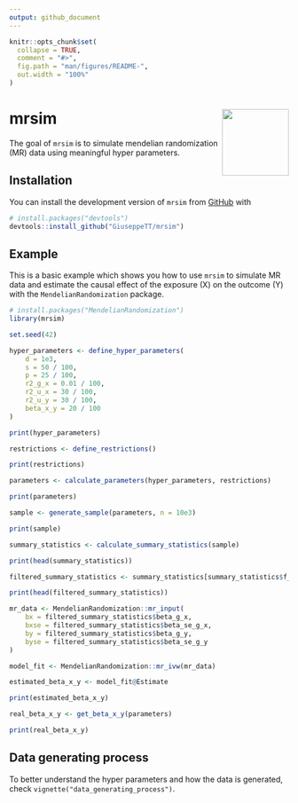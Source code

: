 ```yaml
---
output: github_document
---
```


<!-- README.md is generated from README.Rmd. Please edit that file -->

```r
knitr::opts_chunk$set(
  collapse = TRUE,
  comment = "#>",
  fig.path = "man/figures/README-",
  out.width = "100%"
)
```

# mrsim <img src="man/figures/logo.png" align="right" height="120" />

<!-- badges: start -->
<!-- badges: end -->

The goal of `mrsim` is to simulate mendelian randomization (MR) data using meaningful hyper parameters.

## Installation

You can install the development version of `mrsim` from [GitHub](https://github.com/) with

``` r
# install.packages("devtools")
devtools::install_github("GiuseppeTT/mrsim")
```

## Example

This is a basic example which shows you how to use `mrsim` to simulate MR data and estimate the causal effect of the exposure (X) on the outcome (Y) with the `MendelianRandomization` package.

```r
# install.packages("MendelianRandomization")
library(mrsim)

set.seed(42)

hyper_parameters <- define_hyper_parameters(
    d = 1e3,
    s = 50 / 100,
    p = 25 / 100,
    r2_g_x = 0.01 / 100,
    r2_u_x = 30 / 100,
    r2_u_y = 30 / 100,
    beta_x_y = 20 / 100
)

print(hyper_parameters)

restrictions <- define_restrictions()

print(restrictions)

parameters <- calculate_parameters(hyper_parameters, restrictions)

print(parameters)

sample <- generate_sample(parameters, n = 10e3)

print(sample)

summary_statistics <- calculate_summary_statistics(sample)

print(head(summary_statistics))

filtered_summary_statistics <- summary_statistics[summary_statistics$f_statistic_g_x > 10, ]

print(head(filtered_summary_statistics))

mr_data <- MendelianRandomization::mr_input(
    bx = filtered_summary_statistics$beta_g_x,
    bxse = filtered_summary_statistics$beta_se_g_x,
    by = filtered_summary_statistics$beta_g_y,
    byse = filtered_summary_statistics$beta_se_g_y
)

model_fit <- MendelianRandomization::mr_ivw(mr_data)

estimated_beta_x_y <- model_fit@Estimate

print(estimated_beta_x_y)

real_beta_x_y <- get_beta_x_y(parameters)

print(real_beta_x_y)
```

## Data generating process

To better understand the hyper parameters and how the data is generated, check `vignette("data_generating_process")`.
